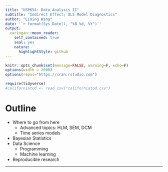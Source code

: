 ```yaml
---
title: "USP654: Data Analysis II"
subtitle: "Indirect Effect; OLS Model Diagnostics"
author: "Liming Wang"
date: '`r format(Sys.Date(), "%B %d, %Y")`'
output:
  xaringan::moon_reader:
    self_contained: true
    seal: yes
    nature:
      highlightStyle: github
---
```


```r
knitr::opts_chunk$set(message=FALSE, warning=F, echo=F)
options(width = 2000)
options(repos="https://cran.rstudio.com")

require(tidyverse)
#californiatod <- read_csv("californiatod.csv")
```

# Outline

- Where to go from here
    - Advanced topics: HLM, SEM, DCM
    - Time series models
- Bayesian Statistics
- Data Science
    - Programming
    - Machine learning
- Reproducible research
    
---

